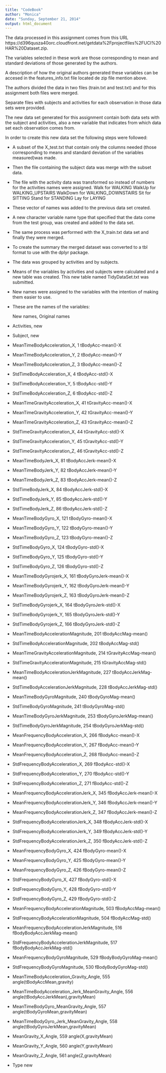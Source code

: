 ```yaml
---
title: "CodeBook"
author: "Monica"
date: "Sunday, September 21, 2014"
output: html_document
---
```


The data processed in this assignment comes from this URL
https://d396qusza40orc.cloudfront.net/getdata%2Fprojectfiles%2FUCI%20HAR%20Dataset.zip.

The variables selected in these work are those corresponding to mean and standard deviations of those generated by the authors.

A description of how the original authors generated these variables can be accesed in the features_info.txt file located de zip file mention above.

The authors divided the data in two files (train.txt and test.txt) and for this assignment both files were merged. 

Separate files with subjects and activities for each observation in those data sets were provided.

The new data set generated for this assignment contain both data sets with the subject and activities, also a new variable that indicates from which data set each observation comes from.

In order to create this new data set the following steps were followed:

* A subset of the X_test.txt that contain only the columns needed (those corresponding to means and standard deviation of the variables measured)was made.
* Then the file containing the subject data was merge with the subset data.
* The file with the activity data was transformed so instead of numbers for the activities names were assigned. 
	Walk for WALKING
	WalkUp for WALKING_UPSTAIRS
	WalkDown for WALKING_DOWNSTAIRS
	Sit for SITTING
	Stand for STANDING
	Lay for LAYING
* These vector of names was added to the previous data set created.
* A new character variable name type that specified that the data come from the test group, was created and added to the data set.
* The same process was performed with the X_train.txt data set and finally they were merged.
* To create the summary the merged dataset was converted to a tbl format to use with the dplyr package. 
* The data was grouped by activities and by subjects.
* Means of the variables by activities and subjects were calculated and a new table was created. This new table named TidyDataSet.txt was submitted.
* New names were assigned to the variables with the intention of making them easier to use.
* These are the names of the variables:


	New names,		Original  names
			
+	Activities,		new
+	Subject,		new
+	MeanTimeBodyAcceleration_X, 		1 tBodyAcc-mean()-X
+	MeanTimeBodyAcceleration_Y, 		2 tBodyAcc-mean()-Y
+	MeanTimeBodyAcceleration_Z, 		3 tBodyAcc-mean()-Z
+	StdTimeBodyAcceleration_X,		4 tBodyAcc-std()-X
+	StdTimeBodyAcceleration_Y,		5 tBodyAcc-std()-Y
+	StdTimeBodyAcceleration_Z,		6 tBodyAcc-std()-Z
+	MeanTimeGravityAcceleration_X,		41 tGravityAcc-mean()-X
+	MeanTimeGravityAcceleration_Y,		42 tGravityAcc-mean()-Y
+	MeanTimeGravityAcceleration_Z,		43 tGravityAcc-mean()-Z
+	StdTimeGravityAcceleration_X,		44 tGravityAcc-std()-X
+	StdTimeGravityAcceleration_Y,		45 tGravityAcc-std()-Y
+	StdTimeGravityAcceleration_Z,		46 tGravityAcc-std()-Z
+	MeanTimeBodyJerk_X,		81 tBodyAccJerk-mean()-X
+	MeanTimeBodyJerk_Y,		82 tBodyAccJerk-mean()-Y
+	MeanTimeBodyJerk_Z,		83 tBodyAccJerk-mean()-Z
+	StdTimeBodyJerk_X,		84 tBodyAccJerk-std()-X
+	StdTimeBodyJerk_Y,		85 tBodyAccJerk-std()-Y
+	StdTimeBodyJerk_Z,		86 tBodyAccJerk-std()-Z
+	MeanTimeBodyGyro_X,		121 tBodyGyro-mean()-X
+	MeanTimeBodyGyro_Y,		122 tBodyGyro-mean()-Y
+	MeanTimeBodyGyro_Z,		123 tBodyGyro-mean()-Z
+	StdTimeBodyGyro_X,		124 tBodyGyro-std()-X
+	StdTimeBodyGyro_Y,		125 tBodyGyro-std()-Y
+	StdTimeBodyGyro_Z,		126 tBodyGyro-std()-Z
+	MeanTimeBodyGyrojerk_X,		161 tBodyGyroJerk-mean()-X
+	MeanTimeBodyGyrojerk_Y,		162 tBodyGyroJerk-mean()-Y
+	MeanTimeBodyGyrojerk_Z,		163 tBodyGyroJerk-mean()-Z
+	StdTimeBodyGyrojerk_X,		164 tBodyGyroJerk-std()-X
+	StdTimeBodyGyrojerk_Y,		165 tBodyGyroJerk-std()-Y
+	StdTimeBodyGyrojerk_Z,		166 tBodyGyroJerk-std()-Z
+	MeanTimeBodyAccelerationMagnitude,		201 tBodyAccMag-mean()
+	StdTimeBodyAccelerationMagnitude,		202 tBodyAccMag-std()
+	MeanTimeGravityAccelerationMagnitude,		214 tGravityAccMag-mean()
+	StdTimeGravityAccelerationMagnitude,		215 tGravityAccMag-std()
+	MeanTimeBodyAccelerationJerkMagnitude,		227 tBodyAccJerkMag-mean()
+	StdTimeBodyAccelerationJerkMagnitude,		228 tBodyAccJerkMag-std()
+	MeanTimeBodyGyroMagnitude,		240 tBodyGyroMag-mean()
+	StdTimeBodyGyroMagnitude,		241 tBodyGyroMag-std()
+	MeanTimeBodyGyroJerkMagnitude,		253 tBodyGyroJerkMag-mean()
+	StdTimeBodyGyroJerkMagnitude,		254 tBodyGyroJerkMag-std()
+	MeanFrequencyBodyAcceleration_X,		266 fBodyAcc-mean()-X
+	MeanFrequencyBodyAcceleration_Y,		267 fBodyAcc-mean()-Y
+	MeanFrequencyBodyAcceleration_Z,		268 fBodyAcc-mean()-Z
+	StdFrequencyBodyAcceleration_X,		269 fBodyAcc-std()-X
+	StdFrequencyBodyAcceleration_Y,		270 fBodyAcc-std()-Y
+	StdFrequencyBodyAcceleration_Z,		271 fBodyAcc-std()-Z
+	MeanFrequencyBodyAccelerationJerk_X,		345 fBodyAccJerk-mean()-X
+	MeanFrequencyBodyAccelerationJerk_Y,		346 fBodyAccJerk-mean()-Y
+	MeanFrequencyBodyAccelerationJerk_Z,		347 fBodyAccJerk-mean()-Z
+	StdFrequencyBodyAccelerationJerk_X,		348 fBodyAccJerk-std()-X
+	StdFrequencyBodyAccelerationJerk_Y,		349 fBodyAccJerk-std()-Y
+	StdFrequencyBodyAccelerationJerk_Z,		350 fBodyAccJerk-std()-Z
+	MeanFrequencyBodyGyro_X,		424 fBodyGyro-mean()-X
+	MeanFrequencyBodyGyro_Y,		425 fBodyGyro-mean()-Y
+	MeanFrequencyBodyGyro_Z,		426 fBodyGyro-mean()-Z
+	StdFrequencyBodyGyro_X,		427 fBodyGyro-std()-X
+	StdFrequencyBodyGyro_Y,		428 fBodyGyro-std()-Y
+	StdFrequencyBodyGyro_Z,		429 fBodyGyro-std()-Z
+	MeanFrequencyBodyAccelerationMagnitude,		503 fBodyAccMag-mean()
+	StdFrequencyBodyAccelerationMagnitude,		504 fBodyAccMag-std()
+	MeanFrequencyBodyAccelerationJerkMagnitude,		516 fBodyBodyAccJerkMag-mean()
+	StdFrequencyBodyAccelerationJerkMagnitude,		517 fBodyBodyAccJerkMag-std()
+	MeanFrequencyBodyGyroMagnitude,		529 fBodyBodyGyroMag-mean()
+	StdFrequencyBodyGyroMagnitude,		530 fBodyBodyGyroMag-std()
+	MeanTimeBodyAcceleration_Gravity_Angle,		555 angle(tBodyAccMean,gravity)
+	MeanTimeBodyAcceleration_Jerk_MeanGravity_Angle,		556 angle(tBodyAccJerkMean),gravityMean)
+	MeanTimeBodyGyro_MeanGravity_Angle,		557 angle(tBodyGyroMean,gravityMean)
+	MeanTimeBodyGyro_Jerk_MeanGravity_Angle,		558 angle(tBodyGyroJerkMean,gravityMean)
+	MeanGravity_X_Angle,		559 angle(X,gravityMean)
+	MeanGravity_Y_Angle,		560 angle(Y,gravityMean)
+	MeanGravity_Z_Angle,		561 angle(Z,gravityMean)
+	Type		new
